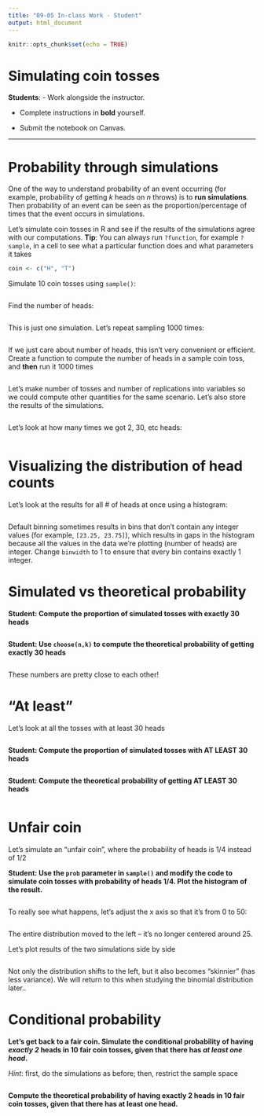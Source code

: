 ---
title: "09-05 In-class Work - Student"
output: html_document
---

```{r setup, include=FALSE}
knitr::opts_chunk$set(echo = TRUE)
```

# Simulating coin tosses

**Students**: 
- Work alongside the instructor. 

- Complete instructions in **bold** yourself.

- Submit the notebook on Canvas.

---

# Probability through simulations

One of the way to understand probability of an event occurring (for example, probability of getting $k$ heads on $n$ throws) is to **run simulations**.
Then probability of an event can be seen as the proportion/percentage of times that the event occurs in simulations.

Let's simulate coin tosses in R and see if the results of the simulations agree with our computations.
**Tip**: You can always run `?function`, for example `?sample`, in a cell to see what a particular function does and what parameters it takes

```{r coin}
coin <- c("H", "T")
```

Simulate 10 coin tosses using `sample()`:

```{r sample}

```

Find the number of heads:

```{r heads}

```

This is just one simulation. Let's repeat sampling 1000 times:

```{r replicate}

```


If we just care about number of heads, this isn't very convenient or efficient.
Create a function to compute the number of heads in a sample coin toss, and **then** run it 1000 times


```{r simulate}

```


Let's make number of tosses and number of replications into variables so we could compute other quantities for the same scenario.
Let's also store the results of the simulations.

```{r vars}

```

Let's look at how many times we got 2, 30, etc heads:

```{r num_heads}

```

# Visualizing the distribution of head counts

Let's look at the results for all # of heads at once using a histogram:

```{r hist}

```

Default binning sometimes results in bins that don't contain any integer values (for example, `[23.25, 23.75]`), which results in gaps in the histogram because all the values in the data we're plotting (number of heads) are integer. Change `binwidth` to 1 to ensure that every bin contains exactly 1 integer.
 
 
# Simulated vs theoretical probability

**Student: Compute the proportion of simulated tosses with exactly 30 heads**

```{r prop_30}

```

**Student: Use `choose(n,k)` to compute the theoretical probability of getting exactly 30 heads**

```{r theor_30}

```

These numbers are pretty close to each other!

# "At least"

Let's look at all the tosses with at least 30 heads

```{r}

```


**Student: Compute the proportion of simulated tosses with AT LEAST 30 heads**

```{r}

```

**Student: Compute the theoretical probability of getting AT LEAST 30 heads**

```{r}

```

# Unfair coin

Let's simulate an "unfair coin", where the probability of heads is 1/4 instead of 1/2

**Student: Use the `prob` parameter in `sample()` and modify the code to simulate coin tosses with probability of heads 1/4. Plot the histogram of the result.**

```{r}

```

To really see what happens, let's adjust the x axis so that it's from 0 to 50:

```{r}

```

The entire distribution moved to the left -- it's no longer centered around 25.

Let's plot results of the two simulations side by side

```{r}

```  

Not only the distribution shifts to the left, but it also becomes "skinnier" (has less variance). We will return to this when studying the binomial distribution later..

# Conditional probability

**Let's get back to a fair coin. Simulate the conditional probability of having _exactly 2_ heads in 10 fair coin tosses, given that there has _at least one head_.**

*Hint*: first, do the simulations as before; then, restrict the sample space 

```{r}

```

**Compute the theoretical probability of having exactly 2 heads in 10 fair coin tosses, given that there has at least one head.**

```{r}

```